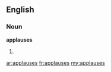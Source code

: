 ==English==

===Noun===
'''applauses'''

# {{plural of|[[applause]]}}

[[ar:applauses]]
[[fr:applauses]]
[[my:applauses]]